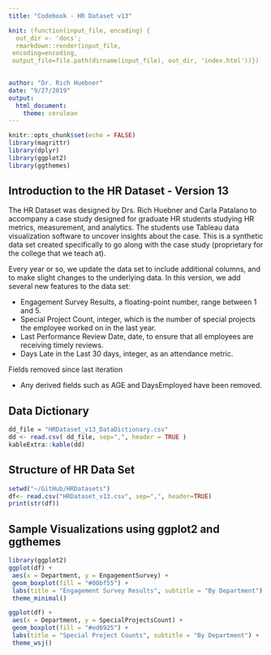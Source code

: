 ```yaml
---
title: "Codebook - HR Dataset v13"

knit: (function(input_file, encoding) {
  out_dir <- 'docs';
  rmarkdown::render(input_file,
 encoding=encoding,
 output_file=file.path(dirname(input_file), out_dir, 'index.html'))})
 

author: "Dr. Rich Huebner"
date: "9/27/2019"
output: 
  html_document: 
    theme: cerulean
---
```


```r
knitr::opts_chunk$set(echo = FALSE)
library(magrittr)
library(dplyr)
library(ggplot2)
library(ggthemes)
```

## Introduction to the HR Dataset - Version 13

The HR Dataset was designed by Drs. Rich Huebner and Carla Patalano to accompany a case study designed for graduate HR students studying HR metrics, measurement, and analytics. The students use Tableau data visualization software to uncover insights about the case. This is a synthetic data set created specifically to go along with the case study (proprietary for the college that we teach at). 

Every year or so, we update the data set to include additional columns, and to make slight changes to the underlying data. In this version, we add several new features to the data set:

- Engagement Survey Results, a floating-point number, range between 1 and 5.
- Special Project Count, integer, which is the number of special projects the employee worked on in the last year.
- Last Performance Review Date, date, to ensure that all employees are receiving timely reviews.
- Days Late in the Last 30 days, integer, as an attendance metric.

Fields removed since last iteration

- Any derived fields such as AGE and DaysEmployed have been removed.


## Data Dictionary
```r
dd_file = "HRDataset_v13_DataDictionary.csv"
dd <- read.csv( dd_file, sep=",", header = TRUE )
kableExtra::kable(dd)
```

## Structure of HR Data Set
```r
setwd("~/GitHub/HRDatasets")
df<- read.csv("HRDataset_v13.csv", sep=",", header=TRUE)
print(str(df))
```

## Sample Visualizations using ggplot2 and ggthemes
```r
library(ggplot2)
ggplot(df) +
 aes(x = Department, y = EngagementSurvey) +
 geom_boxplot(fill = "#00bf55") +
 labs(title = "Engagement Survey Results", subtitle = "By Department") +
 theme_minimal()

ggplot(df) +
 aes(x = Department, y = SpecialProjectsCount) +
 geom_boxplot(fill = "#ed6925") +
 labs(title = "Special Project Counts", subtitle = "By Department") +
 theme_wsj()

```


